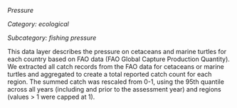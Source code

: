 *Pressure*

*Category: ecological*

*Subcategory: fishing pressure*

This data layer describes the pressure on cetaceans and marine turtles for each country based on FAO data (FAO Global Capture Production Quantity). We extracted all catch records from the FAO data for cetaceans or marine turtles and aggregated to create a total reported catch count for each region. The summed catch was rescaled from 0-1, using the 95th quantile across all years (including and prior to the assessment year) and regions (values > 1 were capped at 1).
